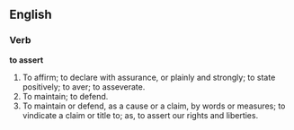 ==English==

===Verb===

'''to assert'''

#To affirm; to declare with assurance, or plainly and strongly; to state positively; to aver; to asseverate.
#To maintain; to defend.
#To maintain or defend, as a cause or a claim, by words or measures; to vindicate a claim or title to; as, to assert our rights and liberties.